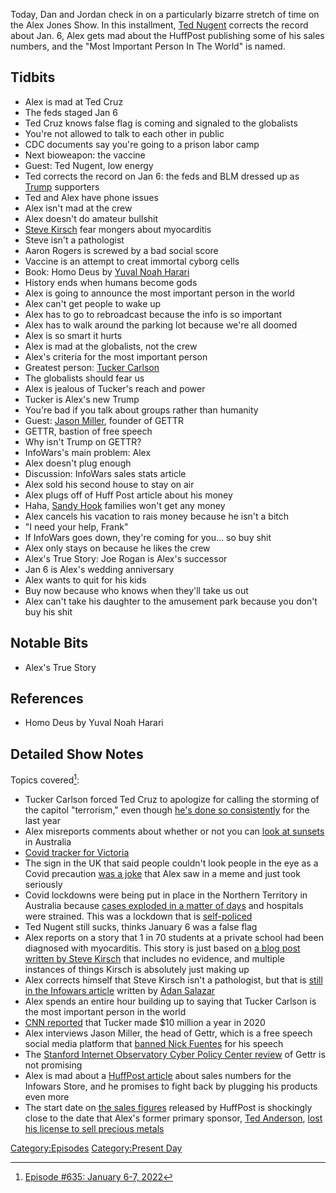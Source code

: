 {{DEFAULTSORT:
    #_EPISODE_0635:January 6-7, 2022
}}{{Episode
    | title             = January 6-7, 2022
    | caption           = Listen to this episode on [https://knowledgefight.libsyn.com/635-january-6-7-2022 Libsyn] [https://open.spotify.com/episode/1BhqXxw1vWlVwJhjcpZVvn Spotify], Read the [[Transcript/635: January 6-7, 2022|Unofficial Transcript]], View discussion on [https://reddit.com/s0bzuc Reddit]
    | episodeNumber     = 635
    | length            = 02:32:45
    | airDate           = January 10, 2022
    | coverageStartDate = January 6, 2022
    | coverageEndDate   = January 7, 2022
    | episodeType       = [[:Category:Present Day|Present Day]]
    | appearance        = [[Ted Cruz]], [[Ted Nugent]], [[Tucker Carlson]], [[Steve Kirsch]], [[Aaron Rogers]], [[Jason Miller]], [[Joe Rogan]]
    | oocDrop           = Set the record straight, Ted Nugent, on January 6
    | previousEpisode   = [[634: July 11, 2003]]
    | nextEpisode       = [[636: April 27, 2009]]
}}

{{Stub}}

Today, Dan and Jordan check in on a particularly bizarre stretch of time on the Alex Jones Show. In this installment, [[Ted Nugent]] corrects the record about Jan. 6, Alex gets mad about the HuffPost publishing some of his sales numbers, and the "Most Important Person In The World" is named.

==Tidbits==

*Alex is mad at Ted Cruz
*The feds staged Jan 6
*Ted Cruz knows false flag is coming and signaled to the globalists
*You're not allowed to talk to each other in public
*CDC documents say you're going to a prison labor camp
*Next bioweapon: the vaccine
*Guest: Ted Nugent, low energy
*Ted corrects the record on Jan 6: the feds and BLM dressed up as [[Donald Trump|Trump]] supporters
*Ted and Alex have phone issues
*Alex isn't mad at the crew
*Alex doesn't do amateur bullshit
*[[Steve Kirsch]] fear mongers about myocarditis
*Steve isn't a pathologist
*Aaron Rogers is screwed by a bad social score
*Vaccine is an attempt to creat immortal cyborg cells
*Book: Homo Deus by [[Yuval Noah Harari]]
*History ends when humans become gods
*Alex is going to announce the most important person in the world
*Alex can't get people to wake up
*Alex has to go to rebroadcast because the info is so important
*Alex has to walk around the parking lot because we're all doomed
*Alex is so smart it hurts
*Alex is mad at the globalists, not the crew
*Alex's criteria for the most important person
*Greatest person: [[Tucker Carlson]]
*The globalists should fear us
*Alex is jealous of Tucker's reach and power
*Tucker is Alex's new Trump
*You're bad if you talk about groups rather than humanity
*Guest: [[Jason Miller]], founder of GETTR
*GETTR, bastion of free speech
*Why isn't Trump on GETTR?
*InfoWars's main problem: Alex
*Alex doesn't plug enough
*Discussion: InfoWars sales stats article
*Alex sold his second house to stay on air
*Alex plugs off of Huff Post article about his money
*Haha, [[The Sandy Hook Elementary Massacre|Sandy Hook]] families won't get any money
*Alex cancels his vacation to rais money because he isn't a bitch
*"I need your help, Frank"
*If InfoWars goes down, they're coming for you... so buy shit
*Alex only stays on because he likes the crew
*Alex's True Story: Joe Rogan is Alex's successor
*Jan 6 is Alex's wedding anniversary
*Alex wants to quit for his kids
*Buy now because who knows when they'll take us out
*Alex can't take his daughter to the amusement park because you don't buy his shit

==Notable Bits==

*Alex's True Story

==References==

*Homo Deus by Yuval Noah Harari

==Detailed Show Notes==

Topics covered<ref>[https://knowledgefight.com/research/2022/1/9/episode-635-january-6-7-2022 Episode #635: January 6-7, 2022]</ref>:

*Tucker Carlson forced Ted Cruz to apologize for calling the storming of the capitol "terrorism," even though [https://www.cnn.com/2022/01/07/politics/fact-check-ted-cruz-capitol-terrorist-attack/index.html he's done so consistently] for the last year
*Alex misreports comments about whether or not you can [https://www.skynews.com.au/australia-news/coronavirus/daniel-andrews-says-watching-the-sunset-is-not-in-the-spirit-of-melbournes-covid19-lockdown/news-story/abc7ebefbd9142d1261427d710ab9e56 look at sunsets] in Australia
*[https://www.coronavirus.vic.gov.au/victorian-coronavirus-covid-19-data Covid tracker for Victoria]
*The sign in the UK that said people couldn't look people in the eye as a Covid precaution [https://www.reuters.com/article/uk-factcheck-bar-satire-idUSKBN26K1UU was a joke] that Alex saw in a meme and just took seriously
*Covid lockdowns were being put in place in the Northern Territory in Australia because [https://7news.com.au/lifestyle/health-wellbeing/northern-territory-to-enter-lockout-from-1pm-as-covid-cases-double-c-5204865 cases exploded in a matter of days] and hospitals were strained. This was a lockdown that is [https://www.abc.net.au/news/2022-01-07/nt-covid-vaccine-pass-remote-health-reactions/100742188 self-policed]
*Ted Nugent still sucks, thinks January 6 was a false flag
*Alex reports on a story that 1 in 70 students at a private school had been diagnosed with myocarditis. This story is just based on [https://stevekirsch.substack.com/p/there-are-now-4-myocarditis-cases a blog post written by Steve Kirsch] that includes no evidence, and multiple instances of things Kirsch is absolutely just making up
*Alex corrects himself that Steve Kirsch isn't a pathologist, but that is [https://www.newswars.com/report-1-in-70-vaccinated-students-suffer-myocarditis-at-private-school-researcher-claims/ still in the Infowars article] written by [[Adan Salazar]]
*Alex spends an entire hour building up to saying that Tucker Carlson is the most important person in the world
*[https://www.cnn.com/2020/08/27/media/fox-news-pays-10m-tucker-carlson/index.html CNN reported] that Tucker made $10 million a year in 2020
*Alex interviews Jason Miller, the head of Gettr, which is a free speech social media platform that [https://news.yahoo.com/jason-miller-free-speech-gettr-171716637.html banned Nick Fuentes] for his speech
*The [https://stacks.stanford.edu/file/druid:xn269fv2966/20210812-gettr.pdf Stanford Internet Observatory Cyber Policy Center review] of Gettr is not promising
*Alex is mad about a [https://www.huffpost.com/entry/infowars-store-alex-jones_n_61d71d8fe4b0bcd2195c6562?v7 HuffPost article] about sales numbers for the Infowars Store, and he promises to fight back by plugging his products even more
*The start date on [https://www.scribd.com/document/551598070/Infowars-Store-Made-165-Million-Over-3-Years the sales figures] released by HuffPost is shockingly close to the date that Alex's former primary sponsor, [[Ted Anderson]], [https://knowledgefight.com/people/2018/8/22/ted-anderson lost his license to sell precious metals]

[[Category:Episodes]]
[[Category:Present Day]]
